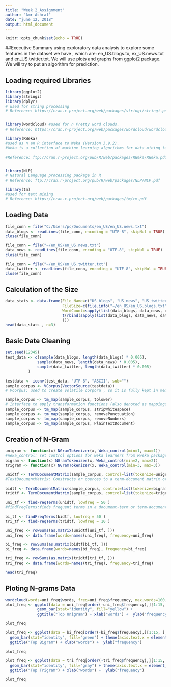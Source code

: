 ---
title: "Week 2_Assignment"
author: "Amr Ashraf"
date: "june 12, 2018"
output: html_document
---

```{r setup, include=FALSE}
knitr::opts_chunk$set(echo = TRUE)
```
##Executive Summary
using exploratory data analysis to explore some features in the dataset we have , which are: en_US.blogs.tx, ex_US.news.txt and en_US.twitter.txt.
We will use plots and graphs from ggplot2 package. We will try to put an algorithm for prediction.

## Loading required Libraries
```{r}
library(ggplot2)
library(stringi)
library(dplyr)
# used for string processing
# Reference: https://cran.r-project.org/web/packages/stringi/stringi.pdf


library(wordcloud) #used for n Pretty word clouds.
# Reference: https://cran.r-project.org/web/packages/wordcloud/wordcloud.pdf

library(RWeka)
#used as n an R interface to Weka (Version 3.9.2).
#Weka is a collection of machine learning algorithms for data mining tasks written in Java, containing tools for data pre-processing,classification, #regression, clustering, association rules, and visualization.

#Reference: ftp://cran.r-project.org/pub/R/web/packages/RWeka/RWeka.pdf.


library(NLP)
# Natural Language processing package in R 
# Reference: ftp://cran.r-project.org/pub/R/web/packages/NLP/NLP.pdf

library(tm)
#used for text mining
# Reference: https://cran.r-project.org/web/packages/tm/tm.pdf
```

## Loading Data

```{r}
file_conn = file("C:/Users/pc/Documents/en_US/en_US.news.txt")
data_blogs <- readLines(file_conn, encoding = "UTF-8", skipNul = TRUE)
close(file_conn)

file_conn = file("~/en_US/en_US.news.txt")
data_news <- readLines(file_conn, encoding = "UTF-8", skipNul = TRUE)
close(file_conn)

file_conn = file("~/en_US/en_US.twitter.txt")
data_twitter <- readLines(file_conn, encoding = "UTF-8", skipNul = TRUE)
close(file_conn)
```
## Calculation of the Size

```{r}
data_stats <- data.frame(File_Name=c("US_blogs", "US_news", "US_twitter"), 
                         FileSize=c(file.info("~/en_US/en_US.blogs.txt")$size/1024*1024, file.info("~/en_US/en_US.news.txt")$size/1024*1024, file.info("~/en_US/en_US.twitter.txt")$size/1024*1024),
                         WordCount=sapply(list(data_blogs, data_news, data_twitter), stri_stats_latex)[4,], 
                         t(rbind(sapply(list(data_blogs, data_news, data_twitter), stri_stats_general)[c('Lines','Chars'),]
                         )))
head(data_stats , n=3)
```

## Basic Date Cleaning
```{r}
set.seed(12345)
test_data <- c(sample(data_blogs, length(data_blogs) * 0.005),
              sample(data_news, length(data_news) * 0.005),
              sample(data_twitter, length(data_twitter) * 0.005)
          )
          
testdata <- iconv(test_data, "UTF-8", "ASCII", sub="")
sample_corpus <- VCorpus(VectorSource(testdata))
# Vcorpus: used to create volatile corpora , so it is fully kept in memory and any changes affect only the corresponding R object. For reference check the tm #package.

sample_corpus <- tm_map(sample_corpus, tolower)
# Interface to apply transformation functions (also denoted as mappings) to corpora. For Reference check the tm package
sample_corpus <- tm_map(sample_corpus, stripWhitespace)
sample_corpus <- tm_map(sample_corpus, removePunctuation)
sample_corpus <- tm_map(sample_corpus, removeNumbers)
sample_corpus <- tm_map(sample_corpus, PlainTextDocument)
```

## Creation of N-Gram

```{r}
unigram <- function(x) NGramTokenizer(x, Weka_control(min=1, max=1))
#Weka_control: set control options for weka learners from Rweka package
bigram <- function(x) NGramTokenizer(x, Weka_control(min=2, max=2))
trigram <- function(x) NGramTokenizer(x, Weka_control(min=3, max=3))

unidtf <- TermDocumentMatrix(sample_corpus, control=list(tokenize=unigram))
#TextDocumentMatrix: Constructs or coerces to a term-document matrix or a document-term matrix. from tm package

bidtf <- TermDocumentMatrix(sample_corpus, control=list(tokenize=bigram))
tridtf <- TermDocumentMatrix(sample_corpus, control=list(tokenize=trigram))
                             
uni_tf <- findFreqTerms(unidtf, lowfreq = 50 )
#findFreqTerms:finds frequent terms in a document-term or term-document matrix from tm package

bi_tf <- findFreqTerms(bidtf, lowfreq = 50 )
tri_tf <- findFreqTerms(tridtf, lowfreq = 10 )

uni_freq <- rowSums(as.matrix(unidtf[uni_tf, ]))
uni_freq <- data.frame(words=names(uni_freq), frequency=uni_freq)

bi_freq <- rowSums(as.matrix(bidtf[bi_tf, ]))
bi_freq <- data.frame(words=names(bi_freq), frequency=bi_freq)

tri_freq <- rowSums(as.matrix(tridtf[tri_tf, ]))
tri_freq <- data.frame(words=names(tri_freq), frequency=tri_freq)

head(tri_freq)
```

## Ploting N-grams Data

```{r}
wordcloud(words=uni_freq$words, freq=uni_freq$frequency, max.words=100, colors = brewer.pal(8, "Dark2"))
plot_freq <- ggplot(data = uni_freq[order(-uni_freq$frequency),][1:15, ], aes(x = reorder(words, -frequency), y=frequency)) +
              geom_bar(stat="identity", fill="yellow") + 
              ggtitle("Top Unigram") + xlab("words") +  ylab("frequency")

plot_freq
```

```{r}
plot_freq <- ggplot(data = bi_freq[order(-bi_freq$frequency),][1:15, ], aes(x = reorder(words, -frequency), y=frequency)) +
  geom_bar(stat="identity", fill="green") + theme(axis.text.x = element_text(angle = 45)) + 
  ggtitle("Top Bigram") + xlab("words") +  ylab("frequency")
  
plot_freq
```

```{r}
plot_freq <- ggplot(data = tri_freq[order(-tri_freq$frequency),][1:15, ], aes(x = reorder(words, -frequency), y=frequency)) +
  geom_bar(stat="identity", fill="gray") + theme(axis.text.x = element_text(angle = 45)) + 
  ggtitle("Top Trigram") + xlab("words") +  ylab("frequency")

plot_freq
```